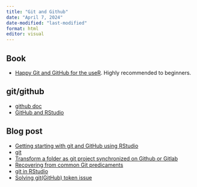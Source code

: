 ```yaml
---
title: "Git and Github"
date: "April 7, 2024"
date-modified: "last-modified"
format: html
editor: visual
---
```


## Book

-   [Happy Git and GitHub for the useR](https://happygitwithr.com/). Highly recommended to beginners.

## git/github

-   [github doc](https://docs.github.com/en)
-   [GitHub and RStudio](https://resources.github.com/whitepapers/github-and-rstudio/)

## Blog post

-   [Getting starting with git and GitHub using RStudio](https://nceas.github.io/training-git-intro/getting-started-with-git-rstudio.html)
-   [git](https://info5940.infosci.cornell.edu/setup/git/)
-   [Transform a folder as git project synchronized on Github or Gitlab](https://rtask.thinkr.fr/transform-a-folder-as-git-project-synchronized-on-github-or-gitlab/)
-   [Recovering from common Git predicaments](https://info5940.infosci.cornell.edu/notes/project-management/common-git-problems/)
-   [git in RStudio](https://r4dsa.netlify.app/posts/2021-05-22-git-in-rstudio/)
-   [Solving git(GitHub) token issue](https://r4dsa.netlify.app/posts/2021-05-23-git-token/)
